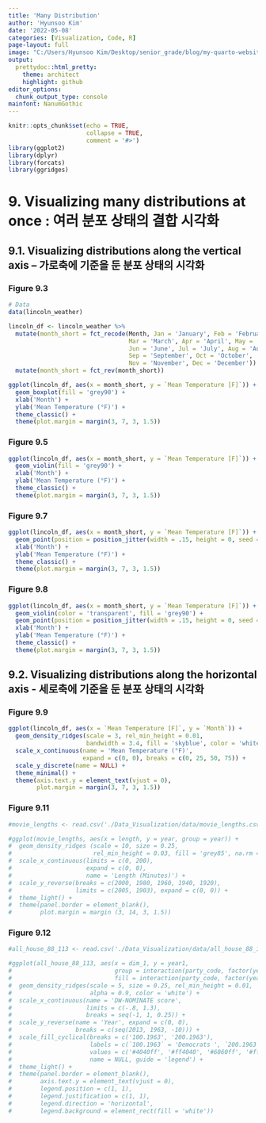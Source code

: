 ```yaml
---
title: 'Many Distribution'
author: 'Hyunsoo Kim'
date: '2022-05-08'
categories: [Visualization, Code, R]
page-layout: full
image: "C:/Users/Hyunsoo Kim/Desktop/senior_grade/blog/my-quarto-website/Data_Visualization/data/image/Distribution.png"
output:
  prettydoc::html_pretty:
    theme: architect
    highlight: github
editor_options: 
  chunk_output_type: console
mainfont: NanumGothic
---
```


```r
knitr::opts_chunk$set(echo = TRUE,
                      collapse = TRUE,
                      comment = '#>')
library(ggplot2)
library(dplyr)
library(forcats)
library(ggridges)
```

# 9. Visualizing many distributions at once : 여러 분포 상태의 결합 시각화

## 9.1. Visualizing distributions along the vertical axis -- 가로축에 기준을 둔 분포 상태의 시각화

### Figure 9.3

```r
# Data
data(lincoln_weather)

lincoln_df <- lincoln_weather %>%
  mutate(month_short = fct_recode(Month, Jan = 'January', Feb = 'February',
                                  Mar = 'March', Apr = 'April', May = 'May',
                                  Jun = 'June', Jul = 'July', Aug = 'August',
                                  Sep = 'September', Oct = 'October',
                                  Nov = 'November', Dec = 'December')) %>%
  mutate(month_short = fct_rev(month_short))

ggplot(lincoln_df, aes(x = month_short, y = `Mean Temperature [F]`)) +
  geom_boxplot(fill = 'grey90') +
  xlab('Month') +
  ylab('Mean Temperature (°F)') +
  theme_classic() +
  theme(plot.margin = margin(3, 7, 3, 1.5))
```

### Figure 9.5

```r
ggplot(lincoln_df, aes(x = month_short, y = `Mean Temperature [F]`)) +
  geom_violin(fill = 'grey90') +
  xlab('Month') +
  ylab('Mean Temperature (°F)') +
  theme_classic() +
  theme(plot.margin = margin(3, 7, 3, 1.5))
```

### Figure 9.7

```r
ggplot(lincoln_df, aes(x = month_short, y = `Mean Temperature [F]`)) +
  geom_point(position = position_jitter(width = .15, height = 0, seed = 320), size = 1) +
  xlab('Month') +
  ylab('Mean Temperature (°F)') +
  theme_classic() +
  theme(plot.margin = margin(3, 7, 3, 1.5))
```

### Figure 9.8

```r
ggplot(lincoln_df, aes(x = month_short, y = `Mean Temperature [F]`)) +
  geom_violin(color = 'transparent', fill = 'grey90') +
  geom_point(position = position_jitter(width = .15, height = 0, seed = 320), size = 1) +
  xlab('Month') +
  ylab('Mean Temperature (°F)') +
  theme_classic() +
  theme(plot.margin = margin(3, 7, 3, 1.5))
```

## 9.2. Visualizing distributions along the horizontal axis - 세로축에 기준을 둔 분포 상태의 시각화

### Figure 9.9

```r
ggplot(lincoln_df, aes(x = `Mean Temperature [F]`, y = `Month`)) +
  geom_density_ridges(scale = 3, rel_min_height = 0.01,
                      bandwidth = 3.4, fill = 'skyblue', color = 'white') + 
  scale_x_continuous(name = 'Mean Temperature (°F)',
                     expand = c(0, 0), breaks = c(0, 25, 50, 75)) +
  scale_y_discrete(name = NULL) +
  theme_minimal() +
  theme(axis.text.y = element_text(vjust = 0),
        plot.margin = margin(3, 7, 3, 1.5))
```

### Figure 9.11

```r
#movie_lengths <- read.csv('./Data_Visualization/data/movie_lengths.csv')

#ggplot(movie_lengths, aes(x = length, y = year, group = year)) +
#  geom_density_ridges (scale = 10, size = 0.25,
#                       rel_min_height = 0.03, fill = 'grey85', na.rm = TRUE) + 
#  scale_x_continuous(limits = c(0, 200),
#                     expand = c(0, 0),
#                     name = 'Length (Minutes)') +
#  scale_y_reverse(breaks = c(2000, 1980, 1960, 1940, 1920),
#                  limits = c(2005, 1903), expand = c(0, 0)) + 
#  theme_light() +
#  theme(panel.border = element_blank(),
#        plot.margin = margin (3, 14, 3, 1.5))
```

### Figure 9.12

```r
#all_house_88_113 <- read.csv('./Data_Visualization/data/all_house_88_113.csv')

#ggplot(all_house_88_113, aes(x = dim_1, y = year1,
#                             group = interaction(party_code, factor(year1)),
#                             fill = interaction(party_code, factor(year1)))) + 
#  geom_density_ridges(scale = 5, size = 0.25, rel_min_height = 0.01, 
#                      alpha = 0.9, color = 'white') +
#  scale_x_continuous(name = 'DW-NOMINATE score',
#                     limits = c(-.8, 1.3),
#                     breaks = seq(-1, 1, 0.25)) +
#  scale_y_reverse(name = 'Year', expand = c(0, 0),
#                  breaks = c(seq(2013, 1963, -10))) +
#  scale_fill_cyclical(breaks = c('100.1963', '200.1963'),
#                      labels = c(`100.1963` = 'Democrats ', `200.1963` = 'Republicans'),
#                      values = c('#4040ff', '#ff4040', '#6060ff', '#ff6060'),
#                      name = NULL, guide = 'legend') +
#  theme_light() +
#  theme(panel.border = element_blank(),
#        axis.text.y = element_text(vjust = 0),
#        legend.position = c(1, 1),
#        legend.justification = c(1, 1),
#        legend.direction = 'horizontal',
#        legend.background = element_rect(fill = 'white'))
```
